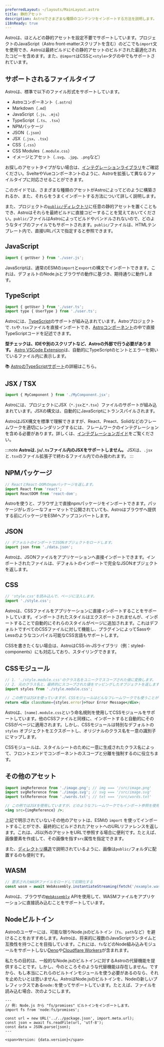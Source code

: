 ```yaml
---
preferredLayout: ~/layouts/MainLayout.astro
title: 静的アセット
description: Astroでさまざまな種類のコンテンツをインポートする方法を説明します。
i18nReady: true
---
```


Astroは、ほとんどの静的アセットを設定不要でサポートしています。プロジェクトのJavaScript（Astro front-matterスクリプトを含む）のどこでも`import`文を使用でき、Astroは最終ビルドにその静的アセットのビルドされた最適化されたコピーを含めます。また、`@import`はCSSと`<style>`タグの中でもサポートされています。


## サポートされるファイルタイプ

Astroは、標準で以下のファイル形式をサポートしています。

- Astroコンポーネント（`.astro`）
- Markdown（`.md`）
- JavaScript（`.js`、`.mjs`）
- TypeScript（`.ts`、`.tsx`）
- NPMパッケージ
- JSON（`.json`）
- JSX（`.jsx`、`.tsx`）
- CSS（`.css`）
- CSS Modules（`.module.css`）
- イメージとアセット（`.svg`、`.jpg`、`.png`など）

お探しのアセットタイプがない場合は、[インテグレーションライブラリ](https://astro.build/integrations/)をご確認ください。SvelteやVueコンポーネントのように、Astroを拡張して異なるファイルタイプに対応させることができます。

このガイドでは、さまざまな種類のアセットがAstroによってどのように構築されるか、また、それらをうまくインポートする方法について詳しく説明します。

また、プロジェクトの[`public/`ディレクトリ](/ja/core-concepts/project-structure/#public)に任意の静的アセットを置くこともでき、Astroはそれらを最終ビルドに直接コピーすることを覚えておいてください。`public/`ファイルはAstroによってビルドやバンドルされないので、どのようなタイプのファイルでもサポートされます。`public/`ファイルは、HTMLテンプレート内で、直接URLパスで指定すると参照できます。


## JavaScript

```js
import { getUser } from './user.js';
```

JavaScriptは、通常のESMの`import`と`export`の構文でインポートできます。これは、デフォルトのNode.jsとブラウザの動作に基づき、期待通りに動作します。


## TypeScript

```js
import { getUser } from './user.ts';
import type { UserType } from './user.ts';
```

Astroには、[TypeScript](https://www.typescriptlang.org/)のサポートが組み込まれています。Astroプロジェクトで`.ts`や`.tsx`ファイルを直接インポートでき、[Astroコンポーネント](/ja/core-concepts/astro-components/#コンポーネントスクリプト)の中で直接TypeScriptコードを記述できます。

**型チェックは、IDEや別のスクリプトなど、Astroの外部で行う必要があります。** [Astro VSCode Extension](/ja/editor-setup/)は、自動的にTypeScriptのヒントとエラーを開いているファイル内に表示します。

📚 [AstroのTypeScriptサポート](/ja/guides/typescript/)の詳細はこちら。


## JSX / TSX

```js
import { MyComponent } from './MyComponent.jsx';
```

Astroには、プロジェクトにJSX（`*.jsx`と`*.tsx`）ファイルのサポートが組み込まれています。JSXの構文は、自動的にJavaScriptにトランスパイルされます。

AstroはJSX構文を標準で理解できますが、React、Preact、Solidなどのフレームワークを適切にレンダリングするには、フレームワークのインテグレーションを含める必要があります。詳しくは、[インテグレーションガイド](/ja/guides/integrations-guide/)をご覧ください。

:::note
**Astroは`.js`/`.ts`ファイル内のJSXをサポートしません。** JSXは、`.jsx`と`.tsx`のファイル拡張子で終わるファイル内でのみ扱われます。
:::


## NPMパッケージ

```js
// ReactとReact-DOMのnpmパッケージを返します。
import React from 'react';
import ReactDOM from 'react-dom';
```

Astroを使うと、ブラウザ上で直接npmパッケージをインポートできます。パッケージがレガシーなフォーマットで公開されていても、Astroはブラウザへ提供する前にパッケージをESMへアップコンバートします。


## JSON

```js
// デフォルトのインポートでJSONオブジェクトをロードします。
import json from './data.json';
```

Astroは、JSONファイルをアプリケーションへ直接インポートできます。インポートされたファイルは、デフォルトのインポートで完全なJSONオブジェクトを返します。


## CSS

```js
// 'style.css'を読み込んで、ページに注入します。
import './style.css';
```

Astroは、CSSファイルをアプリケーションに直接インポートすることをサポートしています。インポートされたスタイルはエクスポートされませんが、インポートすることで自動的にそれらのスタイルがページに追加されます。これはデフォルトですべてのCSSファイルに対して機能し、プラグインによってSassやLessのようなコンパイル可能なCSS言語もサポートします。

CSSを書きたくない場合は、AstroはCSS-in-JSライブラリ（例：styled-components）にも対応しており、スタイリングできます。


## CSSモジュール

```jsx
// 1. './style.module.css'のクラス名をユニークでスコープされた値に変換します。
// 2. 元のクラス名と、最終的にスコープされた値をマッピングしたオブジェクトを返します。
import styles from './style.module.css';

// この例ではJSXを使っていますが、CSSモジュールはどんなフレームワークでも使うことができます。
return <div className={styles.error}>Your Error Message</div>;
```

Astroは、`[name].module.css`という命名規則を使用してCSSモジュールをサポートしています。他のCSSファイルと同様に、インポートすると自動的にそのCSSがページに適用されます。しかし、CSSモジュールは特別なデフォルトの `styles` オブジェクトをエクスポートし、オリジナルのクラス名を一意の識別子にマップします。

CSSモジュールは、スタイルシートのために一意に生成されたクラス名によって、フロントエンドでコンポーネントのスコープと分離を強制するのに役立ちます。


## その他のアセット

```jsx
import imgReference from './image.png'; // img === '/src/image.png'
import svgReference from './image.svg'; // svg === '/src/image.svg'
import txtReference from './words.txt'; // txt === '/src/words.txt'

// この例ではJSXを使用していますが、どのようなフレームワークでもインポート参照を使用できます。
<img src={imgReference} />;
```

上記で明示されていないその他のアセットは、ESMの `import` を使ってインポートすることができ、最終的にビルドされたアセットへのURLリファレンスを返します。これは、JS以外のアセットをURLで参照する場合に便利です。たとえば、画像要素を作成して、その画像を指す`src`属性を指定できます。

また、[ディレクトリ構造](/ja/core-concepts/project-structure/#public)で説明されているように、画像は`public/`フォルダに配置するのも便利です。


## WASM

```js
// 要求されたWASMファイルをロードして初期化する
const wasm = await WebAssembly.instantiateStreaming(fetch('/example.wasm'));
```

Astroは、ブラウザの[`WebAssembly`](https://developer.mozilla.org/ja/docs/Web/JavaScript/Reference/Global_Objects/WebAssembly) APIを使用して、WASMファイルをアプリケーションに直接読み込むことをサポートしています。


## Nodeビルトイン

Astroのユーザーには、可能な限りNode.jsのビルトイン（`fs`、`path`など）を避けることをおすすめします。Astroは、将来的に複数のJavaScriptランタイムと互換性を持つことを目指しています。これには、`fs`などのNode組み込みモジュールをサポートしない[Deno](https://deno.land/)や[Cloudflare Workers](https://workers.cloudflare.com/)が含まれます。

私たちの目的は、一般的なNode.jsのビルトインに対するAstroの代替機能を提供することです。しかし、今のところそのような代替機能は存在しません。ですから、もし本当にこれらのビルトインモジュールを使う必要があるのなら、それを止めたいとは思いません。AstroはNode.jsのビルトインを、Nodeの新しいプレフィックスである`node:`を使ってサポートしています。たとえば、ファイルを読み込む場合、次のようにします。

```astro
---
// 例: Node.js から "fs/promises" ビルトインをインポートします。
import fs from 'node:fs/promises';

const url = new URL('../../package.json', import.meta.url);
const json = await fs.readFile(url, 'utf-8');
const data = JSON.parse(json);
---

<span>Version: {data.version}</span>
```
